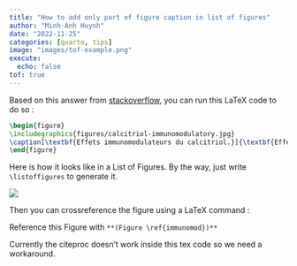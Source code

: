 ```yaml
---
title: "How to add only part of figure caption in list of figures"
author: "Minh-Anh Huynh"
date: "2022-11-25"
categories: [quarto, tips]
image: "images/tof-example.png"
execute:
  echo: false
tof: true
---
```


Based on this answer from
[stackoverflow](https://stackoverflow.com/questions/69094228/give-a-single-figure-multiple-captions-in-rmarkdown-pdf-book-output),
you can run this LaTeX code to do so :

``` latex
\begin{figure}
\includegraphics{figures/calcitriol-immunomodulatory.jpg} 
\caption[\textbf{Effets immunomodulateurs du calcitriol.}]{\textbf{Effets immunomodulateurs du calcitriol.} Source : [@Meza-Meza.2020]}\label{immunomod}
\end{figure}
```

Here is how it looks like in a List of Figures. By the way, just write
`\listoffigures` to generate it.

![](images/tof-example.png)

Then you can crossreference the figure using a LaTeX command :

Reference this Figure with `**(Figure \ref{immunomod})**`

Currently the citeproc doesn't work inside this tex code so we need a
workaround.
